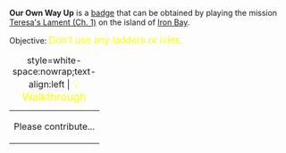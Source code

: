 '''Our Own Way Up''' is a [[Badges|badge]] that can be obtained by playing the mission [[Teresa's Lament (Ch. 1)]] on the island of [[Iron Bay]].

Objective: <big style="color:yellow">Don't use any ladders or ivies.</big>

{| class="mw-collapsible mw-collapsed"
|+ style=white-space:nowrap;text-align:left | <big style="color:yellow">💡 Walkthrough</big>
|-
| Please contribute...
|}